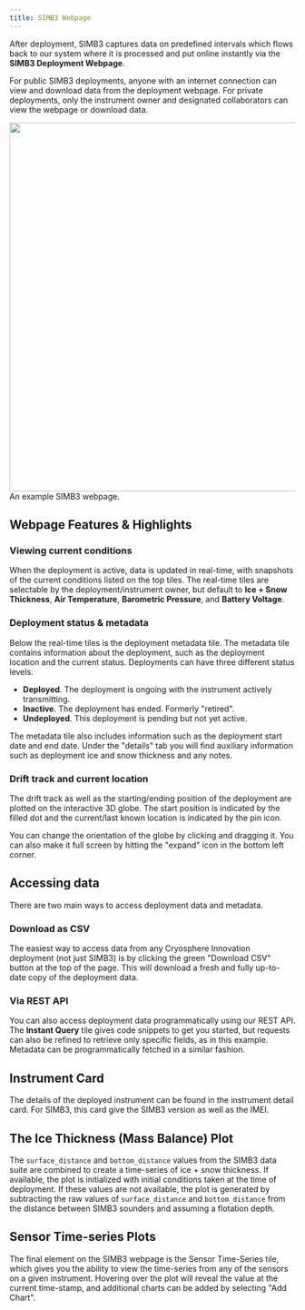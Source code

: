 ```yaml
---
title: SIMB3 Webpage
---
```



<RemoveMintlify />

After deployment, SIMB3 captures data on predefined intervals which flows back to our system where it is processed and put online instantly via the **SIMB3 Deployment Webpage**. 

For public SIMB3 deployments, anyone with an internet connection can view and download data from the deployment webpage. For private deployments, only the instrument owner and designated collaborators can view the webpage or download data. 

<img class='border border-shade3' height='650px' width='1000px' src='https://d15g1rufdjpafj.cloudfront.net/documentation/media/350e5137-10ea-44f9-ab81-79c641b4bba9_simb3-dashboard.jpeg'/>
<span class='text-sm text-invertedShade5'>An example SIMB3 webpage.</span>


## Webpage Features & Highlights
### Viewing current conditions

When the deployment is active, data is updated in real-time, with snapshots of the current conditions listed on the top tiles. The real-time tiles are selectable by the deployment/instrument owner, but default to **Ice + Snow Thickness**, **Air Temperature**, **Barometric Pressure**, and **Battery Voltage**. 

### Deployment status & metadata
Below the real-time tiles is the deployment metadata tile. The metadata tile contains information about the deployment, such as the deployment location and the current status. Deployments can have three different status levels. 

- **Deployed**. The deployment is ongoing with the instrument actively transmitting.
- **Inactive**. The deployment has ended. Formerly "retired".
- **Undeployed**. This deployment is pending but not yet active. 

The metadata tile also includes information such as the deployment start date and end date. Under the "details" tab you will find auxiliary information such as deployment ice and snow thickness and any notes.

### Drift track and current location

The drift track as well as the starting/ending position of the deployment are plotted on the interactive 3D globe. The start position is indicated by the filled dot and the current/last known location is indicated by the pin icon. 

You can change the orientation of the globe by clicking and dragging it. You can also make it full screen by hitting the "expand" icon in the bottom left corner. 

## Accessing data

There are two main ways to access deployment data and metadata. 

### Download as CSV 
The easiest way to access data from any Cryosphere Innovation deployment (not just SIMB3) is by clicking the green "Download CSV" button at the top of the page. This will download a fresh and fully up-to-date copy of the deployment data. 


### Via REST API
You can also access deployment data programmatically using our <Link href='/docs/rest-api-intro'>REST API</Link>. The **Instant Query** tile gives code snippets to get you started, but requests can also be refined to retrieve only specific fields, as in <Link href='/docs/rest-api-data-example'>this example</Link>. Metadata can be programmatically fetched in a <Link href='/docs/rest-api-metadata-example'>similar fashion</Link>. 

## Instrument Card

The details of the deployed instrument can be found in the instrument detail card. For SIMB3, this card give the SIMB3 version as well as the IMEI. 

## The Ice Thickness (Mass Balance) Plot

The `surface_distance` and `bottom_distance` values from the SIMB3 data suite are combined to create a time-series of ice + snow thickness. If available, the plot is initialized with initial conditions taken at the time of deployment. If these values are not available, the plot is generated by subtracting the raw values of `surface_distance` and `bottom_distance` from the <Link href='/docs/simb3-dimensions'>distance between SIMB3 sounders</Link> and assuming a flotation depth. 


## Sensor Time-series Plots

The final element on the SIMB3 webpage is the Sensor Time-Series tile, which gives you the ability to view the time-series from any of the sensors on a given instrument. Hovering over the plot will reveal the value at the current time-stamp, and additional charts can be added by selecting "Add Chart".